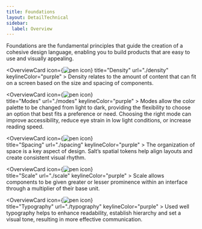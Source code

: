 ```yaml
---
title: Foundations
layout: DetailTechnical
sidebar:
  label: Overview
---
```


Foundations are the fundamental principles that guide the creation of a cohesive design language, enabling you to build products that are easy to use and visually appealing.

<OverviewCards columns={3}>
 
   <OverviewCard
    icon={<Image src="/img/design.svg" alt="pen icon"  />}
    title="Density"
    url="./density"
    keylineColor="purple"
    >
Density relates to the amount of content that can fit on a screen based on the size and spacing of components.

  </OverviewCard>
  
  <OverviewCard
    icon={<Image src="/img/design.svg" alt="pen icon"  />}              
    title="Modes"
    url="./modes"
    keylineColor="purple"
    >
Modes allow the color palette to be changed from light to dark, providing the flexibility to choose an option that best fits a preference or need. Choosing the right mode can improve accessibility, reduce eye strain in low light conditions, or increase reading speed.

  </OverviewCard>
  
  <OverviewCard
    icon={<Image src="/img/design.svg" alt="pen icon"  />}              
    title="Spacing"
    url="./spacing"
    keylineColor="purple"
    >
The organization of space is a key aspect of design. Salt’s spatial tokens help align layouts and create consistent visual rhythm.

  </OverviewCard>
  
 </OverviewCards>
  
 <OverviewCards>
  
  <OverviewCard
    icon={<Image src="/img/design.svg" alt="pen icon"  />}            
    title="Scale"
    url="./scale"
    keylineColor="purple"
    >
Scale allows components to be given greater or lesser prominence within an interface through a multiplier of their base unit.

  </OverviewCard>
  
  <OverviewCard
    icon={<Image src="/img/design.svg" alt="pen icon"  />}            
    title="Typography"
    url="./typography"
    keylineColor="purple"
    >
Used well typography helps to enhance readability, establish hierarchy and set a visual tone, resulting in more effective communication.

  </OverviewCard>
 
</OverviewCards>
